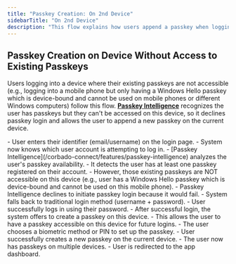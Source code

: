 ```yaml
---
title: "Passkey Creation: On 2nd Device"
sidebarTitle: "On 2nd Device"
description: "This flow explains how users append a passkey when logging into a device that cannot access their existing passkeys. Passkey Intelligence declines passkey login and the user creates a new passkey on this device."
---
```



## Passkey Creation on Device Without Access to Existing Passkeys

Users logging into a device where their existing passkeys are not accessible (e.g., logging into a mobile phone but only having a Windows Hello passkey which is device-bound and cannot be used on mobile phones or different Windows computers) follow this flow. **[Passkey Intelligence](/corbado-connect/features/passkey-intelligence)** recognizes the user has passkeys but they can't be accessed on this device, so it declines passkey login and allows the user to append a new passkey on the current device.

<Tabs>
<Tab title="macOS">
    <ToolingFrame 
        imageURL="/images/authentication-flow/web-app/desktop/append-on-second-device-macos.png"
        caption="macOS passkey append on new device"
        imageName="append-on-second-device-macos.png"
    />
  </Tab>

<Tab title="Windows">
    <ToolingFrame
        imageURL="/images/authentication-flow/web-app/desktop/append-on-second-device-windows.png"
        caption="Windows passkey append on new device"
        imageName="append-on-second-device-windows.png"
    />
</Tab>
<Tab title="iOS">
    <ToolingFrame
        imageURL="/images/authentication-flow/web-app/mobile/append-on-second-device-ios.png"
        caption="iOS passkey append on new device"
        imageName="append-on-second-device-ios.png"
    />
</Tab>

  <Tab title="Android">
    <ToolingFrame 
        imageURL="/images/authentication-flow/web-app/mobile/append-on-second-device-android.png"
        caption="Android passkey append on new device"
        imageName="append-on-second-device-android.png"
    />
  </Tab>
</Tabs>


<Steps>
    <Step title="User enters identifier">
        - User enters their identifier (email/username) on the login page.
        - System now knows which user account is attempting to log in.
    </Step>
    <Step title="Passkey Intelligence analyzes and declines passkey login">
        - [Passkey Intelligence](/corbado-connect/features/passkey-intelligence) analyzes the user's passkey availability.
        - It detects the user has at least one passkey registered on their account.
        - However, those existing passkeys are NOT accessible on this device (e.g., user has a Windows Hello passkey which is device-bound and cannot be used on this mobile phone).
        - Passkey Intelligence declines to initiate passkey login because it would fail.
    </Step>
    <Step title="Fallback to traditional login method">
        - System falls back to traditional login method (username + password).
        - User successfully logs in using their password.
    </Step>
    <Step title="Passkey append initiates on current device">
        - After successful login, the system offers to create a passkey on this device.
        - This allows the user to have a passkey accessible on this device for future logins.
    </Step>
    <Step title="OS-native biometric modal appears">
        - The user chooses a biometric method or PIN to set up the passkey.
    </Step>
    <Step title="Passkey creation successful">
        - User successfully creates a new passkey on the current device.
        - The user now has passkeys on multiple devices.
    </Step>
    <Step title="Redirection to app dashboard">
        - User is redirected to the app dashboard.
    </Step>

</Steps>
